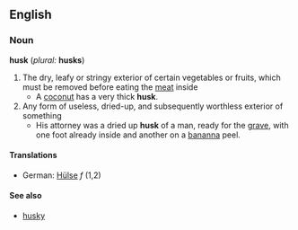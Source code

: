 == English ==
=== Noun ===
'''husk''' (''plural:'' '''husks''')
# The dry, leafy or stringy exterior of certain vegetables or fruits, which must be removed before eating the [[meat]] inside
#* A [[:w:coconut|coconut]] has a very thick '''husk'''.
# Any form of useless, dried-up, and subsequently worthless exterior of something
#* His attorney was a dried up '''husk''' of a man, ready for the [[grave]], with one foot already inside and another on a [[bananna]] peel.
====Translations====
*German: [[Hülse]] ''f'' (1,2)
==== See also ====
*[[husky]]